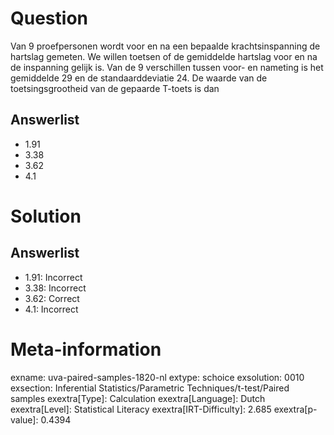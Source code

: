 Question
========

Van 9 proefpersonen wordt voor en na een bepaalde krachtsinspanning de
hartslag gemeten. We willen toetsen of de gemiddelde hartslag voor en na
de inspanning gelijk is. Van de 9 verschillen tussen voor- en nameting
is het gemiddelde 29 en de standaarddeviatie 24. De waarde van de
toetsingsgrootheid van de gepaarde T-toets is dan

Answerlist
----------

* 1.91
* 3.38
* 3.62
* 4.1

Solution
========

Answerlist
----------

* 1.91: Incorrect
* 3.38: Incorrect
* 3.62: Correct
* 4.1: Incorrect

Meta-information
================
exname: uva-paired-samples-1820-nl
extype: schoice
exsolution: 0010
exsection: Inferential Statistics/Parametric Techniques/t-test/Paired samples
exextra[Type]: Calculation
exextra[Language]: Dutch
exextra[Level]: Statistical Literacy
exextra[IRT-Difficulty]: 2.685
exextra[p-value]: 0.4394
